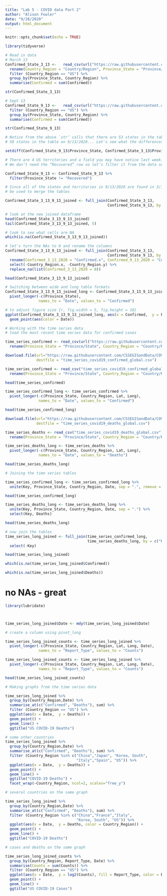```yaml
---
title: "Lab 5 - COVID data Part 2"
author: "Alison Fowler"
date: "9/28/2020"
output: html_document
---
```


```r
knitr::opts_chunk$set(echo = TRUE)
```

```r
library(tidyverse)
```

```r
# Read in data 
# March 13
Confirmed_State_3_13 <-   read_csv(url("https://raw.githubusercontent.com/CSSEGISandData/COVID-19/master/csse_covid_19_data/csse_covid_19_daily_reports/03-13-2020.csv")) %>%
  rename(Country_Region = "Country/Region", Province_State = "Province/State") %>% 
  filter (Country_Region == "US") %>% 
  group_by(Province_State, Country_Region) %>% 
  summarise(Confirmed = sum(Confirmed)) 

str(Confirmed_State_3_13)
```

```r
# Sept 13
Confirmed_State_9_13 <-   read_csv(url("https://raw.githubusercontent.com/CSSEGISandData/COVID-19/master/csse_covid_19_data/csse_covid_19_daily_reports/09-13-2020.csv")) %>% 
  filter (Country_Region == "US") %>% 
  group_by(Province_State, Country_Region) %>% 
  summarise(Confirmed = sum(Confirmed)) 

str(Confirmed_State_9_13)
```

```r
# Notice from the above `str’ calls that there are 53 states in the table on 3/13/2020 and 
# 58 states in the table on 9/13/2020... Let's see what the differences are 

setdiff(Confirmed_State_9_13$Province_State, Confirmed_State_3_13$Province_State)
```

```r
# There are 4 US territories and a field you may have notice last week: “Recovered”. 
# We don’t need the “Recovered” row so let’s filter it from the data set

Confirmed_State_9_13 <- Confirmed_State_9_13 %>% 
  filter(Province_State != "Recovered") 
```

```r
# Since all of the states and territories in 9/13/2020 are found in 3/13/2020 a left_join or full_join can 
# be used to merge the tables

Confirmed_State_3_13_9_13_joined <- full_join(Confirmed_State_3_13,
                                              Confirmed_State_9_13, by = c("Province_State"))
```

```r
# look at the new joined dataframe 
head(Confirmed_State_3_13_9_13_joined)
tail(Confirmed_State_3_13_9_13_joined, 5)
```

```r
# look to see what cells are NA  
which(is.na(Confirmed_State_3_13_9_13_joined))
```

```r
# let's turn the NAs to 0 and rename the columns 
Confirmed_State_3_13_9_13_joined <- full_join(Confirmed_State_3_13,
                                              Confirmed_State_9_13, by = c("Province_State")) %>% 
  rename(Confirmed_3_13_2020 = "Confirmed.x", Confirmed_9_13_2020 = "Confirmed.y") %>% 
  select(-Country_Region.x, -Country_Region.y) %>% 
  replace_na(list(Confirmed_3_13_2020 = 0))

head(Confirmed_State_3_13_9_13_joined)
```

```r
# Switching between wide and long table formats
Confirmed_State_3_13_9_13_joined_long <- Confirmed_State_3_13_9_13_joined %>% 
  pivot_longer(-c(Province_State),
               names_to = "Date", values_to = "Confirmed")
```

```r
# to adjust figure size {r, fig.width = 5, fig.height = 10}
ggplot(Confirmed_State_3_13_9_13_joined_long, aes(x = Confirmed,  y = Province_State))  + 
  geom_point(aes(color = Date)) 
```

```r
# Working with the time series data 
# load the most recent time series data for confirmed cases 

time_series_confirmed <- read_csv(url("https://raw.githubusercontent.com/CSSEGISandData/COVID-19/master/csse_covid_19_data/csse_covid_19_time_series/time_series_covid19_confirmed_global.csv")) %>%
  rename(Province_State = "Province/State", Country_Region = "Country/Region")

download.file(url="https://raw.githubusercontent.com/CSSEGISandData/COVID-19/master/csse_covid_19_data/csse_covid_19_time_series/time_series_covid19_confirmed_global.csv", 
              destfile = "time_series_covid19_confirmed_global.csv")

time_series_confirmed <- read_csv("time_series_covid19_confirmed_global.csv")%>%
  rename(Province_State = "Province/State", Country_Region = "Country/Region")

head(time_series_confirmed)
```

```r
time_series_confirmed_long <- time_series_confirmed %>% 
  pivot_longer(-c(Province_State, Country_Region, Lat, Long),
               names_to = "Date", values_to = "Confirmed") 

head(time_series_confirmed_long)
```

```r
download.file(url="https://raw.githubusercontent.com/CSSEGISandData/COVID-19/master/csse_covid_19_data/csse_covid_19_time_series/time_series_covid19_deaths_global.csv", 
              destfile = "time_series_covid19_deaths_global.csv")

time_series_deaths <- read_csv("time_series_covid19_deaths_global.csv")%>%
  rename(Province_State = "Province/State", Country_Region = "Country/Region")

time_series_deaths_long <- time_series_deaths %>% 
  pivot_longer(-c(Province_State, Country_Region, Lat, Long),
               names_to = "Date", values_to = "Deaths") 

head(time_series_deaths_long)
```

```r
# Joining the time series tables 

time_series_confirmed_long <- time_series_confirmed_long %>% 
  unite(Key, Province_State, Country_Region, Date, sep = ".", remove = FALSE)

head(time_series_confirmed_long)
```

```r
time_series_deaths_long <- time_series_deaths_long %>% 
  unite(Key, Province_State, Country_Region, Date, sep = ".") %>% 
  select(Key, Deaths)

head(time_series_deaths_long)
```

```r
# now join the tables 
time_series_long_joined <- full_join(time_series_confirmed_long,
                                     time_series_deaths_long, by = c("Key")) %>% 
  select(-Key)

head(time_series_long_joined)
```

```r
which(is.na(time_series_long_joined$Confirmed))
```

```r
which(is.na(time_series_long_joined$Deaths))
```

# no NAs - great 

```r
library(lubridate)
```

```r

```

```r

```

```r
time_series_long_joined$Date <- mdy(time_series_long_joined$Date)

# create a column using pivot_long 

time_series_long_joined_counts <- time_series_long_joined %>% 
  pivot_longer(-c(Province_State, Country_Region, Lat, Long, Date),
               names_to = "Report_Type", values_to = "Counts")
```

```r
time_series_long_joined_counts <- time_series_long_joined %>% 
  pivot_longer(-c(Province_State, Country_Region, Lat, Long, Date),
               names_to = "Report_Type", values_to = "Counts")

head(time_series_long_joined_counts)
```

```r
# Making graphs from the time series data 

time_series_long_joined %>% 
  group_by(Country_Region,Date) %>% 
  summarise_at(c("Confirmed", "Deaths"), sum) %>% 
  filter (Country_Region == "US") %>% 
  ggplot(aes(x = Date,  y = Deaths)) + 
  geom_point() +
  geom_line() +
  ggtitle("US COVID-19 Deaths")
```

```r
# some other countries 
time_series_long_joined %>% 
  group_by(Country_Region,Date) %>% 
  summarise_at(c("Confirmed", "Deaths"), sum) %>% 
  filter (Country_Region %in% c("China","Japan", "Korea, South",
                                "Italy","Spain", "US")) %>% 
  ggplot(aes(x = Date,  y = Deaths)) + 
  geom_point() +
  geom_line() +
  ggtitle("COVID-19 Deaths") +
  facet_wrap(~Country_Region, ncol=2, scales="free_y")
```

```r
# several countries on the same graph

time_series_long_joined %>% 
  group_by(Country_Region,Date) %>% 
  summarise_at(c("Confirmed", "Deaths"), sum) %>% 
  filter (Country_Region %in% c("China","France","Italy", 
                                "Korea, South", "US")) %>% 
  ggplot(aes(x = Date,  y = Deaths, color = Country_Region)) + 
  geom_point() +
  geom_line() +
  ggtitle("COVID-19 Deaths")
```

```r
# cases and deaths on the same graph 

time_series_long_joined_counts %>% 
  group_by(Country_Region, Report_Type, Date) %>% 
  summarise(Counts = sum(Counts)) %>% 
  filter (Country_Region == "US") %>% 
  ggplot(aes(x = Date,  y = log2(Counts), fill = Report_Type, color = Report_Type)) + 
  geom_point() +
  geom_line() +
  ggtitle("US COVID-19 Cases")
```

```r

```


